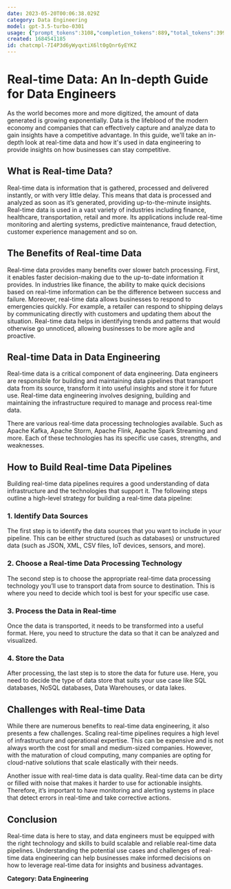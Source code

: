 ```yaml
---
date: 2023-05-20T00:06:38.029Z
category: Data Engineering
model: gpt-3.5-turbo-0301
usage: {"prompt_tokens":3108,"completion_tokens":889,"total_tokens":3997}
created: 1684541185
id: chatcmpl-7I4P3d6yWyqxtiX6lt0gQnr6yEYKZ
---
```


# Real-time Data: An In-depth Guide for Data Engineers

As the world becomes more and more digitized, the amount of data generated is growing exponentially. Data is the lifeblood of the modern economy and companies that can effectively capture and analyze data to gain insights have a competitive advantage. In this guide, we'll take an in-depth look at real-time data and how it's used in data engineering to provide insights on how businesses can stay competitive. 

## What is Real-time Data?

Real-time data is information that is gathered, processed and delivered instantly, or with very little delay. This means that data is processed and analyzed as soon as it’s generated, providing up-to-the-minute insights. Real-time data is used in a vast variety of industries including finance, healthcare, transportation, retail and more. Its applications include real-time monitoring and alerting systems, predictive maintenance, fraud detection, customer experience management and so on. 

## The Benefits of Real-time Data

Real-time data provides many benefits over slower batch processing. First, it enables faster decision-making due to the up-to-date information it provides. In industries like finance, the ability to make quick decisions based on real-time information can be the difference between success and failure. Moreover, real-time data allows businesses to respond to emergencies quickly. For example, a retailer can respond to shipping delays by communicating directly with customers and updating them about the situation. Real-time data helps in identifying trends and patterns that would otherwise go unnoticed, allowing businesses to be more agile and proactive. 

## Real-time Data in Data Engineering

Real-time data is a critical component of data engineering. Data engineers are responsible for building and maintaining data pipelines that transport data from its source, transform it into useful insights and store it for future use. Real-time data engineering involves designing, building and maintaining the infrastructure required to manage and process real-time data. 

There are various real-time data processing technologies available. Such as Apache Kafka, Apache Storm, Apache Flink, Apache Spark Streaming and more. Each of these technologies has its specific use cases, strengths, and weaknesses.

## How to Build Real-time Data Pipelines

Building real-time data pipelines requires a good understanding of data infrastructure and the technologies that support it. The following steps outline a high-level strategy for building a real-time data pipeline:

### 1. Identify Data Sources

The first step is to identify the data sources that you want to include in your pipeline. This can be either structured (such as databases) or unstructured data (such as JSON, XML, CSV files, IoT devices, sensors, and more).

### 2. Choose a Real-time Data Processing Technology

The second step is to choose the appropriate real-time data processing technology you’ll use to transport data from source to destination. This is where you need to decide which tool is best for your specific use case.

### 3. Process the Data in Real-time

Once the data is transported, it needs to be transformed into a useful format. Here, you need to structure the data so that it can be analyzed and visualized. 

### 4. Store the Data

After processing, the last step is to store the data for future use. Here, you need to decide the type of data store that suits your use case like SQL databases, NoSQL databases, Data Warehouses, or data lakes. 

## Challenges with Real-time Data

While there are numerous benefits to real-time data engineering, it also presents a few challenges. Scaling real-time pipelines requires a high level of infrastructure and operational expertise. This can be expensive and is not always worth the cost for small and medium-sized companies. However, with the maturation of cloud computing, many companies are opting for cloud-native solutions that scale elastically with their needs. 

Another issue with real-time data is data quality. Real-time data can be dirty or filled with noise that makes it harder to use for actionable insights. Therefore, it’s important to have monitoring and alerting systems in place that detect errors in real-time and take corrective actions.

## Conclusion

Real-time data is here to stay, and data engineers must be equipped with the right technology and skills to build scalable and reliable real-time data pipelines. Understanding the potential use cases and challenges of real-time data engineering can help businesses make informed decisions on how to leverage real-time data for insights and business advantages.

**Category: Data Engineering**